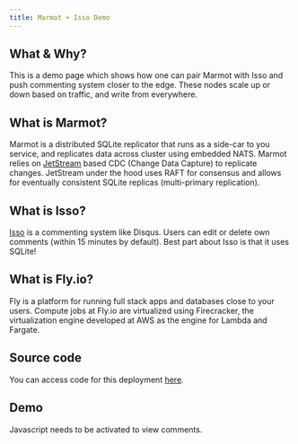 ```yaml
---
title: Marmot + Isso Demo
---
```


## What & Why?

This is a demo page which shows how one can pair Marmot with Isso and push commenting system closer to the edge.
These nodes scale up or down based on traffic, and write from everywhere.


## What is Marmot?

Marmot is a distributed SQLite replicator that runs as a side-car to you service, and replicates data across
cluster using embedded NATS. Marmot relies on [JetStream](https://docs.nats.io/nats-concepts/jetstream)
based CDC (Change Data Capture) to replicate changes. JetStream under the hood uses RAFT for consensus
and allows for eventually consistent SQLite replicas (multi-primary replication).

## What is Isso?

[Isso](https://isso-comments.de/) is a commenting system like Disqus. Users can edit or delete own
comments (within 15 minutes by default). Best part about Isso is that it uses SQLite!

## What is Fly.io?

Fly is a platform for running full stack apps and databases close to your users. Compute jobs at Fly.io are
virtualized using Firecracker, the virtualization engine developed at AWS as the
engine for Lambda and Fargate.

## Source code
You can access code for this deployment [here](https://gitlab.com/maxpert/marmot-denokv).


## Demo

<section id="isso-thread">
    <noscript>Javascript needs to be activated to view comments.</noscript>
</section>

<script data-isso="//marmot-demo.fly.dev/" src="//marmot-demo.fly.dev/js/embed.min.js"></script>